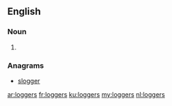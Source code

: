 ==English==

===Noun===
{{head|en|plural}}

# {{plural of|logger|lang=en|nocat=1}}

===Anagrams===
* [[slogger#English|slogger]]

[[ar:loggers]]
[[fr:loggers]]
[[ku:loggers]]
[[my:loggers]]
[[nl:loggers]]